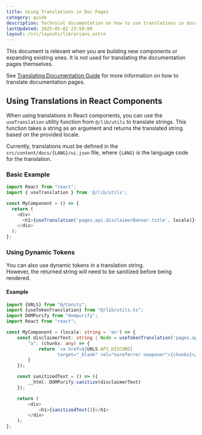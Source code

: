 ```yaml
---
title: Using Translations in Doc Pages
category: guide
description: Technical documentation on how to use translations in documentation pages.
lastUpdated: 2025-05-02 23:50:00
layout: /src/layouts/librarians.astro
---
```


This document is relevant when you are building new components or expanding existing ones.
It is not used for translating the documentation pages themselves.

See [Translating Documentation Guide](./translating-documentation) for more information on how to translate documentation pages.

## Using Translations in React Components
When using translations in React components, you can use the `useTranslation` utility function from `@/lib/utils` to translate strings.
This function takes a string as an argument and returns the translated string based on the provided locale.

Currently, translations must be defined in the `src/content/docs/{LANG}/ui.json` file, where `{LANG}` is the language code for the translation.

### Basic Example
```ts
import React from "react";
import { useTranslation } from '@/lib/utils';

const MyComponent = () => {
  return (
    <div>
      <h1>{useTranslation('pages.api.disclaimerBanner.title', locale)}</h1>
    </div>
  );
};
```

### Using Dynamic Tokens
You can also use dynamic tokens in a translation string.<br/>
However, the returned string will need to be sanitized before being rendered.

#### Example
```ts
import {URLS} from "@/Consts";
import {useTokenTranslation} from "@/lib/utils.ts";
import DOMPurify from "dompurify";
import React from "react";

const MyComponent = (locale: string = 'en') => {
    const disclaimerText: string | Node = useTokenTranslation('pages.api.disclaimerBanner.title', locale, {
        "a": (chunks: any) => {
            return `<a href=${URLS.API_DISCORD}
                   target="_blank" rel="noreferrer noopener">{chunks}</a>`
        }
    });

    const sanitizedText = () => ({
        __html: DOMPurify.sanitize(disclaimerText)
    });

    return (
        <div>
            <h1>{sanitizedText()}</h1>
        </div>
    );
};
```